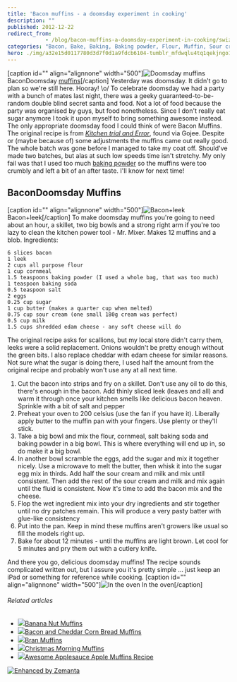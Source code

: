 ```yaml
---
title: 'Bacon muffins - a doomsday experiment in cooking'
description: ""
published: 2012-12-22
redirect_from: 
            - /blog/bacon-muffins-a-doomsday-experiment-in-cooking/swizec/5768
categories: "Bacon, Bake, Baking, Baking powder, Flour, Muffin, Sour cream, Uncategorized"
hero: ./img/a32e15d0117780d3d7f0d1a9fdcb6104-tumblr_mfdwqlu4tq1qekjngo1_500.jpg
---
```

\[caption id="" align="alignnone" width="500"]![Doomsday muffins](./img/a32e15d0117780d3d7f0d1a9fdcb6104-tumblr_mfdwqlu4tq1qekjngo1_500.jpg "Doomsday muffins") BaconDoomsday [muffins](http://en.wikipedia.org/wiki/Muffin "Muffin")\[/caption] Yesterday was doomsday. It didn't go to plan so we're still here. Hooray! \\o/ To celebrate doomsday we had a party with a bunch of mates last night, there was a geeky guaranteed-to-be-random double blind secret santa and food. Not a lot of food because the party was organised by guys, but food nonetheless. Since I don't really eat sugar anymore I took it upon myself to bring something awesome instead. The only appropriate doomsday food I could think of were Bacon Muffins. The original recipe is from [_Kitchen trial and Error_](http://kitchentrialanderror.blogspot.com/2011/04/mini-bacon-scallion-corn-muffins-with.html), found via Gojee. Despite or (maybe because of) some adjustments the muffins came out really good. The whole batch was gone before I managed to take my coat off. Should've made two batches, but alas at such low speeds time isn't stretchy. My only fail was that I used too much [baking powder](http://en.wikipedia.org/wiki/Baking_powder "Baking powder") so the muffins were too crumbly and left a bit of an after taste. I'll know for next time!

## BaconDoomsday Muffins

\[caption id="" align="alignnone" width="500"]![Bacon+leek](./img/fe8f367dfc0b4a2d1b803a67ea1782ed-tumblr_mfdswagDVo1qekjngo1_500.jpg "Bacon+leek") Bacon+leek\[/caption] To make doomsday muffins you're going to need about an hour, a skillet, two big bowls and a strong right arm if you're too lazy to clean the kitchen power tool - Mr. Mixer. Makes 12 muffins and a blob. Ingredients:

```
6 slices bacon
1 leek
2 cups all purpose flour
1 cup cornmeal
1.5 teaspoons baking powder (I used a whole bag, that was too much)
1 teaspoon baking soda
0.5 teaspoon salt
2 eggs
0.25 cup sugar
1 cup butter (makes a quarter cup when melted)
0.75 cup sour cream (one small 180g cream was perfect)
0.5 cup milk
1.5 cups shredded edam cheese - any soft cheese will do
```

The original recipe asks for scallions, but my local store didn't carry them, leeks were a solid replacement. Onions wouldn't be pretty enough without the green bits. I also replace cheddar with edam cheese for similar reasons. Not sure what the sugar is doing there, I used half the amount from the original recipe and probably won't use any at all next time.

1. Cut the bacon into strips and fry on a skillet. Don't use any oil to do this, there's enough in the bacon. Add thinly sliced leek (leaves and all) and warm it through once your kitchen smells like delicious bacon heaven. Sprinkle with a bit of salt and pepper
2. Preheat your oven to 200 celsius (use the fan if you have it). Liberally apply butter to the muffin pan with your fingers. Use plenty or they'll stick.
3. Take a big bowl and mix the flour, cornmeal, salt baking soda and baking powder in a big bowl. This is where everything will end up in, so do make it a big bowl.
4. In another bowl scramble the eggs, add the sugar and mix it together nicely. Use a microwave to melt the butter, then whisk it into the sugar egg mix in thirds. Add half the sour cream and milk and mix until consistent. Then add the rest of the sour cream and milk and mix again until the fluid is consistent. Now it's time to add the bacon mix and the cheese.
5. Flop the wet ingredient mix into your dry ingredients and stir together until no dry patches remain. This will produce a very pasty batter with glue-like consistency
6. Put into the pan. Keep in mind these muffins aren't growers like usual so fill the models right up.
7. Bake for about 12 minutes - until the muffins are light brown. Let cool for 5 minutes and pry them out with a cutlery knife.

And there you go, delicious doomsday muffins! The recipe sounds complicated written out, but I assure you it's pretty simple ... just keep an iPad or something for reference while cooking. \[caption id="" align="alignnone" width="500"]![In the oven](./img/beead79ed9f1e92e4199ccccdbb31751-tumblr_mfdw5yWHUd1qekjngo1_500.jpg "In the oven") In the oven\[/caption]

###### Related articles

- [![](http://i.zemanta.com/132721110_80_80.jpg)](http://apronsandcammies.wordpress.com/2012/12/17/banana-nut-muffins/)[Banana Nut Muffins](http://apronsandcammies.wordpress.com/2012/12/17/banana-nut-muffins/)
- [![](http://i.zemanta.com/120240570_80_80.jpg)](http://thesuburbansoapbox.com/2012/10/21/bacon-and-cheddar-corn-bread-muffins/)[Bacon and Cheddar Corn Bread Muffins](http://thesuburbansoapbox.com/2012/10/21/bacon-and-cheddar-corn-bread-muffins/)
- [![](http://i.zemanta.com/130490119_80_80.jpg)](http://familyrecipebooks.wordpress.com/2012/12/06/bran-muffins/)[Bran Muffins](http://familyrecipebooks.wordpress.com/2012/12/06/bran-muffins/)
- [![](http://i.zemanta.com/133269490_80_80.jpg)](http://cookingatzerodegrees.wordpress.com/2012/12/21/christmas-morning-muffins/)[Christmas Morning Muffins](http://cookingatzerodegrees.wordpress.com/2012/12/21/christmas-morning-muffins/)
- [![](http://i.zemanta.com/133154582_80_80.jpg)](http://www.foodiecitymom.com/apple-muffins-recipe/)[Awesome Applesauce Apple Muffins Recipe](http://www.foodiecitymom.com/apple-muffins-recipe/)

[![Enhanced by Zemanta](http://img.zemanta.com/zemified_e.png?x-id=e4c2b46e-8527-412c-b713-c70462acc8cc)](http://www.zemanta.com/?px "Enhanced by Zemanta")